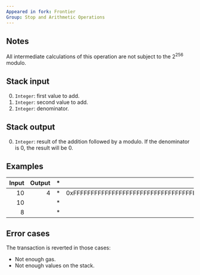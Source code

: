 ```yaml
---
Appeared in fork: Frontier
Group: Stop and Arithmetic Operations
---
```


## Notes

All intermediate calculations of this operation are not subject to the 2<sup>256</sup> modulo.

## Stack input

0. `Integer`: first value to add.
1. `Integer`: second value to add.
2. `Integer`: denominator.

## Stack output

0. `Integer`: result of the addition followed by a modulo. If the denominator is 0, the result will be 0.

## Examples

| Input | Output | * | Input | Output |
|------:|-------:|-|------:|-------:|
| 10 | 4 | * | 0xFFFFFFFFFFFFFFFFFFFFFFFFFFFFFFFFFFFFFFFFFFFFFFFFFFFFFFFFFFFFFFFF | 1 |
| 10 | | * | 2 | |
| 8 | | * | 2 | |

## Error cases

The transaction is reverted in those cases:
- Not enough gas.
- Not enough values on the stack.


